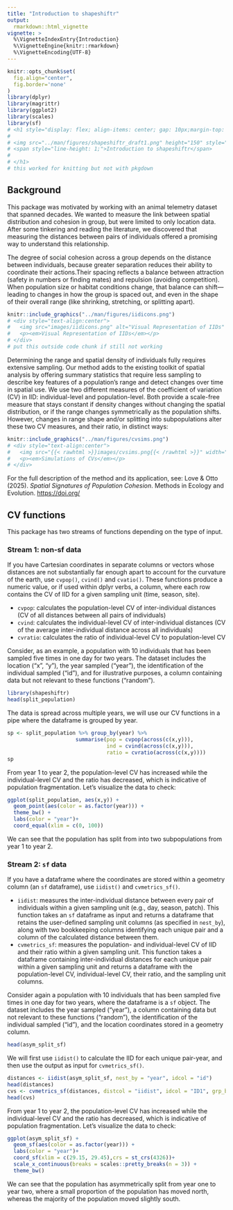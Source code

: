 ```yaml
---
title: "Introduction to shapeshiftr"
output: 
  rmarkdown::html_vignette
vignette: >
  %\VignetteIndexEntry{Introduction}
  %\VignetteEngine{knitr::rmarkdown}
  %\VignetteEncoding{UTF-8}
---
```


```r
knitr::opts_chunk$set(
  fig.align="center",
  fig.border='none'
)
library(dplyr)
library(magrittr)
library(ggplot2)
library(scales)
library(sf)
# <h1 style="display: flex; align-items: center; gap: 10px;margin-top: 0;">
# 
# <img src="../man/figures/shapeshiftr_draft1.png" height="150" style="vertical-align: middle;" />
# <span style="line-height: 1;">Introduction to shapeshiftr</span>
# 
# </h1> 
# this worked for knitting but not with pkgdown
```

<style>
    img {
        border: 0;
    }
</style>

## Background

This package was motivated by working with an animal telemetry dataset
that spanned decades. We wanted to measure the link between spatial
distribution and cohesion in group, but were limited to only location
data. After some tinkering and reading the literature, we discovered
that measuring the distances between pairs of individuals offered a
promising way to understand this relationship.

The degree of social cohesion across a group depends on the distance
between individuals, because greater separation reduces their ability to
coordinate their actions.Their spacing reflects a balance between
attraction (safety in numbers or finding mates) and repulsion (avoiding
competition). When population size or habitat conditions change, that
balance can shift—leading to changes in how the group is spaced out, and
even in the shape of their overall range (like shrinking, stretching, or
splitting apart).

```r
knitr::include_graphics("../man/figures/iidicons.png")
# <div style="text-align:center">
#   <img src="images/iidicons.png" alt="Visual Representation of IIDs" width="30%">
#   <p><em>Visual Representation of IIDs</em></p>
# </div>
# put this outside code chunk if still not working

```

Determining the range and spatial density of individuals fully requires
extensive sampling. Our method adds to the existing toolkit of spatial
analysis by offering summary statistics that require less sampling to
describe key features of a population's range and detect changes over
time in spatial use. We use two different measures of the coefficient of
variation (CV) in IID: individual-level and population-level. Both
provide a scale-free measure that stays constant if density changes
without changing the spatial distribution, or if the range changes
symmetrically as the population shifts. However, changes in range shape
and/or splitting into subpopulations alter these two CV measures, and
their ratio, in distinct ways:

```r
knitr::include_graphics("../man/figures/cvsims.png")
# <div style="text-align:center">
#   <img src="{{< rawhtml >}}images/cvsims.png{{< /rawhtml >}}" width="30%">
#   <p><em>Simulations of CVs</em></p>
# </div>

```

For the full description of the method and its application, see: Love &
Otto (2025). *Spatial Signatures of Population Cohesion*. Methods in
Ecology and Evolution. <https://doi.org/>

## CV functions

This package has two streams of functions depending on the type of
input.

### Stream 1: non-sf data

If you have Cartesian coordinates in separate columns or vectors whose
distances are not substantially far enough apart to account for the
curvature of the earth, use `cvpop()`, `cvind()` and `cvatio()`. These
functions produce a numeric value, or if used within dplyr verbs, a
column, where each row contains the CV of IID for a given sampling unit
(time, season, site).

-   `cvpop`: calculates the population-level CV of inter-individual
    distances (CV of all distances between all pairs of individuals)
-   `cvind`: calculates the individual-level CV of inter-individual
    distances (CV of the average inter-individual distance across all
    individuals)
-   `cvratio`: calculates the ratio of individual-level CV to
    population-level CV

Consider, as an example, a population with 10 individuals that has been
sampled five times in one day for two years. The dataset includes the
location ("x", "y"), the year sampled ("year"), the identification of
the individual sampled ("id"), and for illustrative purposes, a column
containing data but not relevant to these functions ("random").

```r
library(shapeshiftr)
head(split_population)
```

The data is spread across multiple years, we will use our CV functions
in a pipe where the dataframe is grouped by year.

```r
sp <- split_population %>% group_by(year) %>% 
                      summarise(pop = cvpop(across(c(x,y))), 
                                ind = cvind(across(c(x,y))), 
                                ratio = cvratio(across(c(x,y)))) 
sp
```

From year 1 to year 2, the population-level CV has increased while the
individual-level CV and the ratio has decreased, which is indicative of
population fragmentation. Let's visualize the data to check:

```r
ggplot(split_population, aes(x,y)) +
  geom_point(aes(color = as.factor(year))) +
  theme_bw() +
  labs(color = "year")+
  coord_equal(xlim = c(0, 100))
```

We can see that the population has split from into two subpopulations
from year 1 to year 2.

### Stream 2: `sf` data

If you have a dataframe where the coordinates are stored within a
geometry column (an `sf` dataframe), use `iidist()` and
`cvmetrics_sf()`.

-   `iidist`: measures the inter-individual distance between every pair
    of individuals within a given sampling unit (e.g., day, season,
    patch). This function takes an `sf` dataframe as input and returns a
    dataframe that retains the user-defined sampling unit columns (as
    specified in `nest_by`), along with two bookkeeping columns
    identifying each unique pair and a column of the calculated distance
    between them.
-   `cvmetrics_sf`: measures the population- and individual-level CV of
    IID and their ratio within a given sampling unit. This function
    takes a dataframe containing inter-individual distances for each
    unique pair within a given sampling unit and returns a dataframe
    with the population-level CV, individual-level CV, their ratio, and
    the sampling unit columns.

Consider again a population with 10 individuals that has been sampled
five times in one day for two years, where the dataframe is a `sf`
object. The dataset includes the year sampled ("year"), a column
containing data but not relevant to these functions ("random"), the
identification of the individual sampled ("id"), and the location
coordinates stored in a geometry column.

```r
head(asym_split_sf)
```

We will first use `iidist()` to calculate the IID for each unique
pair-year, and then use the output as input for `cvmetrics_sf()`.

```r
distances <- iidist(asym_split_sf, nest_by = "year", idcol = "id")
head(distances)
cvs <- cvmetrics_sf(distances, distcol = "iidist", idcol = "ID1", grp_by = "year")
head(cvs)
```

From year 1 to year 2, the population-level CV has increased while the
individual-level CV and the ratio has decreased, which is indicative of
population fragmentation. Let's visualize the data to check:

```r
ggplot(asym_split_sf) +
  geom_sf(aes(color = as.factor(year))) +
  labs(color = "year")+
  coord_sf(xlim = c(29.15, 29.45),crs = st_crs(4326))+
  scale_x_continuous(breaks = scales::pretty_breaks(n = 3)) +
  theme_bw()
```

We can see that the population has asymmetrically split from year one to
year two, where a small proportion of the population has moved north,
whereas the majority of the population moved slightly south.
